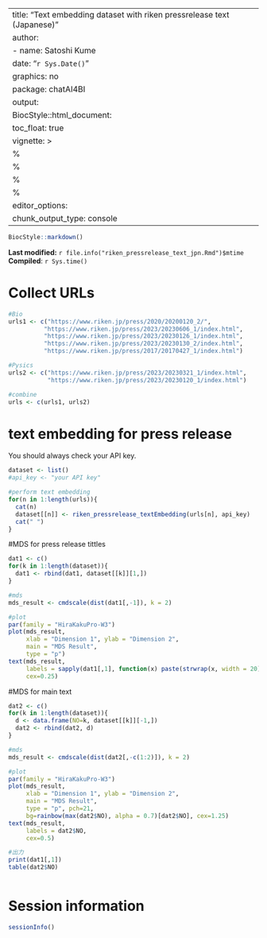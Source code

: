 
---
title: "Text embedding dataset with riken pressrelease text (Japanese)"
author:
  - name: Satoshi Kume
date: "`r Sys.Date()`"
graphics: no
package: chatAI4BI
output:
  BiocStyle::html_document:
  toc_float: true
vignette: >
  %\VignetteEncoding{UTF-8}
  %\VignetteDepends{chatAI4BI}
  %\VignetteIndexEntry{Text embedding dataset with riken pressrelease text (Japanese)}
  %\VignetteEngine{knitr::rmarkdown}
editor_options: 
  chunk_output_type: console
---

```r
BiocStyle::markdown()
```

**Last modified:** `r file.info("riken_pressrelease_text_jpn.Rmd")$mtime`<br>
**Compiled**: `r Sys.time()`

# Collect URLs

```r
#Bio
urls1 <- c("https://www.riken.jp/press/2020/20200120_2/",
          "https://www.riken.jp/press/2023/20230606_1/index.html",
          "https://www.riken.jp/press/2023/20230126_1/index.html",
          "https://www.riken.jp/press/2023/20230130_2/index.html",
          "https://www.riken.jp/press/2017/20170427_1/index.html")

#Pysics
urls2 <- c("https://www.riken.jp/press/2023/20230321_1/index.html",
           "https://www.riken.jp/press/2023/20230120_1/index.html")

#combine
urls <- c(urls1, urls2)
```

# text embedding for press release 

You should always check your API key.

```r
dataset <- list()
#api_key <- "your API key"

#perform text embedding
for(n in 1:length(urls)){
  cat(n)
  dataset[[n]] <- riken_pressrelease_textEmbedding(urls[n], api_key)
  cat(" ")
}
```

#MDS for press release tittles

```r
dat1 <- c()
for(k in 1:length(dataset)){
  dat1 <- rbind(dat1, dataset[[k]][1,])
}

#mds
mds_result <- cmdscale(dist(dat1[,-1]), k = 2)

#plot
par(family = "HiraKakuPro-W3")
plot(mds_result, 
     xlab = "Dimension 1", ylab = "Dimension 2", 
     main = "MDS Result", 
     type = "p")
text(mds_result, 
     labels = sapply(dat1[,1], function(x) paste(strwrap(x, width = 20), collapse = "\n")), 
     cex=0.25)
```

#MDS for main text

```r
dat2 <- c()
for(k in 1:length(dataset)){
  d <- data.frame(NO=k, dataset[[k]][-1,])
  dat2 <- rbind(dat2, d)
}

#mds
mds_result <- cmdscale(dist(dat2[,-c(1:2)]), k = 2)

#plot
par(family = "HiraKakuPro-W3")
plot(mds_result, 
     xlab = "Dimension 1", ylab = "Dimension 2", 
     main = "MDS Result", 
     type = "p", pch=21, 
     bg=rainbow(max(dat2$NO), alpha = 0.7)[dat2$NO], cex=1.25)
text(mds_result, 
     labels = dat2$NO, 
     cex=0.5)

#出力
print(dat1[,1])
table(dat2$NO)



```




# Session information {.unnumbered}
```r
sessionInfo()
```

